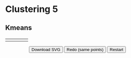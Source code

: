 # Clustering 5
<script src="scripts/d3.v7.js"></script>
<script src="scripts/kmeans5.js"></script>

## Kmeans

<h3 id="info"></h3>
<p id="kmse"></p>

<table>
  <tr style="vertical-align:top">
    <td>
      <div style="padding-left: 20px;" id="plot"></div>
    </td>
    <td>
      <div style="padding-left: 20px;" id="buttons"></div>
    </td>
  </tr>  
</table>

<div style="padding-left: 75px;">
  <button id="download" onclick="downloadSVG()">Download SVG</button>
  <button id="redo" onclick="redo()">Redo (same points)</button>
  <button id="restart" onclick="setup()">Restart</button>
</div> 


<script>
  const colorScale = d3.scaleOrdinal(d3.schemeSet1);

  // width and height
  const w = 400;
  const h = 400;
  const margin = {left: 50, right: 20, top: 20, bottom: 50};
  const innerHeight = h - margin.top - margin.bottom;
  const innerWidth = w - margin.left - margin.right;
  
  // create scale functions
  const xScale = d3.scaleLinear()
    .domain([0, 4])
    .range([0, innerWidth]);

  const yScale = d3.scaleLinear()
    .domain([0, 4])
    .range([innerHeight, 0]);

  // define X axis
  const xAxis = d3.axisBottom()
    .scale(xScale)
    .ticks(5);

  // define Y axis
  const yAxis = d3.axisLeft()
    .scale(yScale)
    .ticks(5);
    
  let svg;
  
  let data;
  
  setup();
  
</script> 
